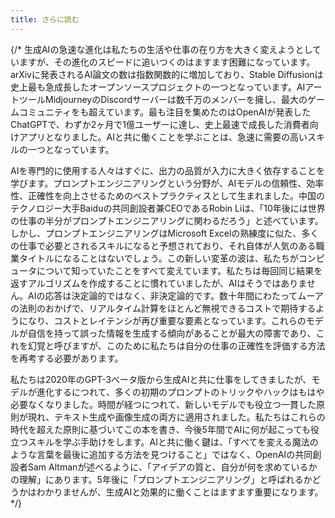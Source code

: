 ```yaml
---
title: さらに読む
---
```



{/* 生成AIの急速な進化は私たちの生活や仕事の在り方を大きく変えようとしていますが、その進化のスピードに追いつくのはますます困難になっています。arXivに発表されるAI論文の数は指数関数的に増加しており、Stable Diffusionは史上最も急成長したオープンソースプロジェクトの一つとなっています。AIアートツールMidjourneyのDiscordサーバーは数千万のメンバーを擁し、最大のゲームコミュニティをも超えています。最も注目を集めたのはOpenAIが発表したChatGPTで、わずか2ヶ月で1億ユーザーに達し、史上最速で成長した消費者向けアプリとなりました。AIと共に働くことを学ぶことは、急速に需要の高いスキルの一つとなっています。

AIを専門的に使用する人々はすぐに、出力の品質が入力に大きく依存することを学びます。プロンプトエンジニアリングという分野が、AIモデルの信頼性、効率性、正確性を向上させるためのベストプラクティスとして生まれました。中国のテクノロジー大手Baiduの共同創設者兼CEOであるRobin Liは、「10年後には世界の仕事の半分がプロンプトエンジニアリングに関わるだろう」と述べています。しかし、プロンプトエンジニアリングはMicrosoft Excelの熟練度に似た、多くの仕事で必要とされるスキルになると予想されており、それ自体が人気のある職業タイトルになることはないでしょう。この新しい変革の波は、私たちがコンピュータについて知っていたことをすべて変えています。私たちは毎回同じ結果を返すアルゴリズムを作成することに慣れていましたが、AIはそうではありません。AIの応答は決定論的ではなく、非決定論的です。数十年間にわたってムーアの法則のおかげで、リアルタイム計算をほとんど無視できるコストで期待するようになり、コストとレイテンシが再び重要な要素となっています。これらのモデルが自信を持って誤った情報を生成する傾向があることが最大の障害であり、これを幻覚と呼びますが、このために私たちは自分の仕事の正確性を評価する方法を再考する必要があります。

私たちは2020年のGPT-3ベータ版から生成AIと共に仕事をしてきましたが、モデルが進化するにつれて、多くの初期のプロンプトのトリックやハックはもはや必要なくなりました。時間が経つにつれて、新しいモデルでも役立つ一貫した原則が現れ、テキスト生成や画像生成の両方に適用されました。私たちはこれらの時代を超えた原則に基づいてこの本を書き、今後5年間でAIに何が起こっても役立つスキルを学ぶ手助けをします。AIと共に働く鍵は、「すべてを変える魔法のような言葉を最後に追加する方法を見つけること」ではなく、OpenAIの共同創設者Sam Altmanが述べるように、「アイデアの質と、自分が何を求めているかの理解」にあります。5年後に「プロンプトエンジニアリング」と呼ばれるかどうかはわかりませんが、生成AIと効果的に働くことはますます重要になります。 */}
